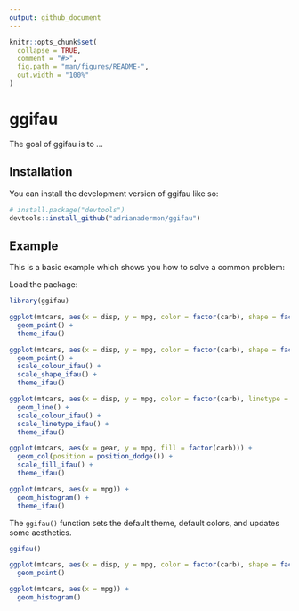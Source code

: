 ```yaml
---
output: github_document
---
```


<!-- README.md is generated from README.Rmd. Please edit that file -->

```r
knitr::opts_chunk$set(
  collapse = TRUE,
  comment = "#>",
  fig.path = "man/figures/README-",
  out.width = "100%"
)
```

# ggifau

<!-- badges: start -->
<!-- badges: end -->

The goal of ggifau is to ...

## Installation

You can install the development version of ggifau like so:

``` r
# install.package("devtools")
devtools::install_github("adrianadermon/ggifau")
```

## Example

This is a basic example which shows you how to solve a common problem:

Load the package:
```r
library(ggifau)
```

```r
ggplot(mtcars, aes(x = disp, y = mpg, color = factor(carb), shape = factor(carb))) +
  geom_point() +
  theme_ifau()
```


```r
ggplot(mtcars, aes(x = disp, y = mpg, color = factor(carb), shape = factor(carb))) +
  geom_point() +
  scale_colour_ifau() +
  scale_shape_ifau() +
  theme_ifau()
```

```r
ggplot(mtcars, aes(x = disp, y = mpg, color = factor(carb), linetype = factor(carb))) +
  geom_line() +
  scale_colour_ifau() +
  scale_linetype_ifau() +
  theme_ifau()
```

```r
ggplot(mtcars, aes(x = gear, y = mpg, fill = factor(carb))) +
  geom_col(position = position_dodge()) +
  scale_fill_ifau() +
  theme_ifau()
```

```r
ggplot(mtcars, aes(x = mpg)) +
  geom_histogram() +
  theme_ifau()
```


The `ggifau()` function sets the default theme, default colors, and updates some aesthetics.
```r
ggifau()

ggplot(mtcars, aes(x = disp, y = mpg, color = factor(carb), shape = factor(carb))) +
  geom_point()
```

```r
ggplot(mtcars, aes(x = mpg)) +
  geom_histogram()
```
